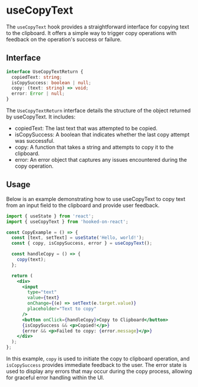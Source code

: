 # useCopyText

The `useCopyText` hook provides a straightforward interface for copying text to the clipboard. It offers a simple way to trigger copy operations with feedback on the operation's success or failure.

## Interface

```typescript
interface UseCopyTextReturn {
  copiedText: string;
  isCopySuccess: boolean | null;
  copy: (text: string) => void;
  error: Error | null;
}
```
The `UseCopyTextReturn` interface details the structure of the object returned by useCopyText. It includes:

- copiedText: The last text that was attempted to be copied.
- isCopySuccess: A boolean that indicates whether the last copy attempt was successful.
- copy: A function that takes a string and attempts to copy it to the clipboard.
- error: An error object that captures any issues encountered during the copy operation.


## Usage

Below is an example demonstrating how to use useCopyText to copy text from an input field to the clipboard and provide user feedback.

```jsx
import { useState } from 'react';
import { useCopyText } from 'hooked-on-react';

const CopyExample = () => {
  const [text, setText] = useState('Hello, world!');
  const { copy, isCopySuccess, error } = useCopyText();

  const handleCopy = () => {
    copy(text);
  };

  return (
    <div>
      <input
        type="text"
        value={text}
        onChange={(e) => setText(e.target.value)}
        placeholder="Text to copy"
      />
      <button onClick={handleCopy}>Copy to Clipboard</button>
      {isCopySuccess && <p>Copied!</p>}
      {error && <p>Failed to copy: {error.message}</p>}
    </div>
  );
};
```
In this example, `copy` is used to initiate the copy to clipboard operation, and `isCopySuccess` provides immediate feedback to the user. The error state is used to display any errors that may occur during the copy process, allowing for graceful error handling within the UI.
